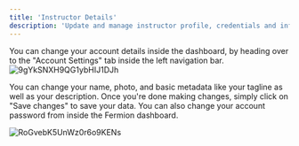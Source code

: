 ```yaml
---
title: 'Instructor Details'
description: 'Update and manage instructor profile, credentials and information to ensure accurate representation on the platform'
---
```


You can change your account details inside the dashboard, by heading over to the "Account Settings" tab inside the left navigation bar.
![9gYkSNXH9QG1ybHIJ1DJh](https://creator-assets.codedamn.com/fermion-instructor/09-08-2024/instructor_66467ae8ada1f52e23942268/9gYkSNXH9QG1ybHIJ1DJh)

You can change your name, photo, and basic metadata like your tagline as well as your description. Once you're done making changes, simply click on "Save changes" to save your data. You can also change your account password from inside the Fermion dashboard.

![RoGvebK5UnWz0r6o9KENs](https://creator-assets.codedamn.com/fermion-instructor/09-08-2024/instructor_66467ae8ada1f52e23942268/RoGvebK5UnWz0r6o9KENs)

